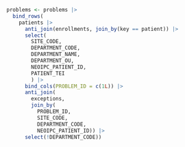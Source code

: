 ```r

problems <- problems |>
  bind_rows(
    patients |>
      anti_join(enrollments, join_by(key == patient)) |>
      select(
        SITE_CODE,
        DEPARTMENT_CODE,
        DEPARTMENT_NAME,
        DEPARTMENT_OU,
        NEOIPC_PATIENT_ID,
        PATIENT_TEI
        ) |>
      bind_cols(PROBLEM_ID = c(1L)) |>
      anti_join(
        exceptions,
        join_by(
          PROBLEM_ID,
          SITE_CODE,
          DEPARTMENT_CODE,
          NEOIPC_PATIENT_ID)) |>
      select(!DEPARTMENT_CODE))
```
